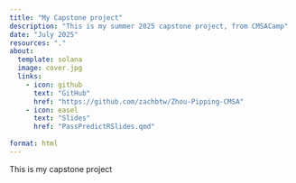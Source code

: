```yaml
---
title: "My Capstone project"
description: "This is my summer 2025 capstone project, from CMSACamp"
date: "July 2025"
resources: "."
about:
  template: solana
  image: cover.jpg
  links:
    - icon: github
      text: "GitHub"
      href: "https://github.com/zachbtw/Zhou-Pipping-CMSA"
    - icon: easel
      text: "Slides"
      href: "PassPredictRSlides.qmd"
    
format: html
---
```


This is my capstone project
